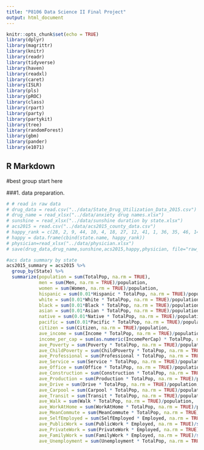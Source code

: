 ```yaml
---
title: "P8106 Data Science II Final Project"
output: html_document
---
```


```r
knitr::opts_chunk$set(echo = TRUE)
library(dplyr)
library(magrittr)
library(knitr)
library(readr)
library(tidyverse)
library(haven)
library(readxl)
library(caret)
library(ISLR)
library(pls)
library(pROC)
library(class)
library(rpart)
library(party)
library(partykit)
library(tree)
library(randomForest)
library(gbm)
library(pander)
library(e1071)
```

## R Markdown

#best group start here 

###1. data preparation.
```r
# # read in raw data
# drug_data = read.csv("../data/State_Drug_Utilization_Data_2015.csv")
# drug_name = read_xlsx("../data/anxiety drug names.xlsx")
# sunshine = read_xlsx("../data/sunshine duration by state.xlsx")
# acs2015 = read.csv("../data/acs2015_county_data.csv")
# happy_rank = c(28, 2, 9, 44, 10, 4, 18, 27, 12, 41, 1, 36, 35, 46, 14, 25, 49, 42, 22, 34, 30, 39, 7, 43, 45, 3, 20, 38, 21, 32, 16, 40, 23, 15, 47, 48, 31, 33, 26, 19, 6, 37, 11, 8, 29, 17, 24, 50, 13, 5)
# happy = data.frame(cbind(state.name, happy_rank))
# physician=read_xlsx("../data/physician.xlsx")
# save(drug_data,drug_name,sunshine,acs2015,happy,physician, file="raw_data.Rdata")
```

```r
#acs data summary by state
acs2015_summary = acs2015 %>%
  group_by(State) %>%
  summarize(population = sum(TotalPop, na.rm = TRUE), 
            men = sum(Men, na.rm = TRUE)/population,
            women = sum(Women, na.rm = TRUE)/population,
            hispanic = sum(0.01*Hispanic * TotalPop, na.rm = TRUE)/population,
            white = sum(0.01*White * TotalPop, na.rm = TRUE)/population,
            black = sum(0.01*Black * TotalPop, na.rm = TRUE)/population,
            asian = sum(0.01*Asian * TotalPop, na.rm = TRUE)/population,
            native = sum(0.01*Native * TotalPop, na.rm = TRUE)/population,
            pacific = sum(0.01*Pacific * TotalPop, na.rm = TRUE)/population,
            citizen = sum(Citizen, na.rm = TRUE)/population,
            ave_income = sum(Income * TotalPop, na.rm = TRUE)/population,
            income_per_cap = sum(as.numeric(IncomePerCap) * TotalPop, na.rm = TRUE)/population,
            ave_Poverty = sum(Poverty * TotalPop, na.rm = TRUE)/population,
            ave_ChildPoverty = sum(ChildPoverty * TotalPop, na.rm = TRUE)/population,
            ave_Professional = sum(Professional * TotalPop, na.rm = TRUE)/population,
            ave_Service = sum(Service * TotalPop, na.rm = TRUE)/population,
            ave_Office = sum(Office * TotalPop, na.rm = TRUE)/population,
            ave_Construction = sum(Construction * TotalPop, na.rm = TRUE)/population,
            ave_Production = sum(Production * TotalPop, na.rm = TRUE)/population,
            ave_Drive = sum(Drive * TotalPop, na.rm = TRUE)/population,
            ave_Carpool = sum(Carpool * TotalPop, na.rm = TRUE)/population,
            ave_Transit = sum(Transit * TotalPop, na.rm = TRUE)/population,
            ave_Walk = sum(Walk * TotalPop, na.rm = TRUE)/population,
            ave_WorkAtHome = sum(WorkAtHome * TotalPop, na.rm = TRUE)/population,
            ave_MeanCommute = sum(MeanCommute * TotalPop, na.rm = TRUE)/population,
            ave_SelfEmployed = sum(SelfEmployed * Employed, na.rm = TRUE)/sum(Employed),
            ave_PublicWork = sum(PublicWork * Employed, na.rm = TRUE)/sum(Employed),
            ave_PrivateWork = sum(PrivateWork * Employed, na.rm = TRUE)/sum(Employed),
            ave_FamilyWork = sum(FamilyWork * Employed, na.rm = TRUE)/sum(Employed),
            ave_Unemployment = sum(Unemployment * TotalPop, na.rm = TRUE)/population)
```




















